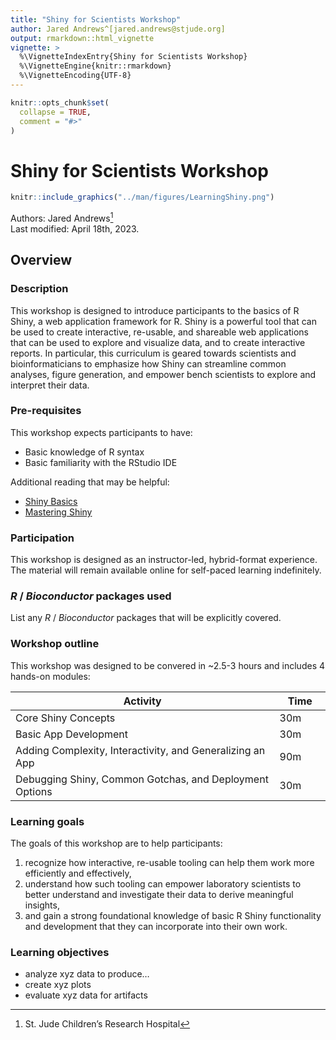 ```yaml
---
title: "Shiny for Scientists Workshop"
author: Jared Andrews^[jared.andrews@stjude.org]
output: rmarkdown::html_vignette
vignette: >
  %\VignetteIndexEntry{Shiny for Scientists Workshop}
  %\VignetteEngine{knitr::rmarkdown}
  %\VignetteEncoding{UTF-8}
---
```



```r
knitr::opts_chunk$set(
  collapse = TRUE,
  comment = "#>"
)
```

# Shiny for Scientists Workshop

```r
knitr::include_graphics("../man/figures/LearningShiny.png")
```

Authors:
    Jared Andrews^[St. Jude Children's Research Hospital]
    <br/>
Last modified: April 18th, 2023.

## Overview

### Description

This workshop is designed to introduce participants to the basics of R Shiny, a web application framework for R. 
Shiny is a powerful tool that can be used to create interactive, re-usable, and shareable web applications that can be used to explore and visualize data, and to create interactive reports. 
In particular, this curriculum is geared towards scientists and bioinformaticians to emphasize how Shiny can streamline common analyses, figure generation, and empower bench scientists to explore and interpret their data. 

### Pre-requisites

This workshop expects participants to have:

* Basic knowledge of R syntax
* Basic familiarity with the RStudio IDE

Additional reading that may be helpful:

* [Shiny Basics](https://shiny.rstudio.com/tutorial/written-tutorial/lesson1/)
* [Mastering Shiny](https://mastering-shiny.org/)

### Participation

This workshop is designed as an instructor-led, hybrid-format experience. 
The material will remain available online for self-paced learning indefinitely.

### _R_ / _Bioconductor_ packages used

List any _R_ / _Bioconductor_ packages that will be explicitly covered.

### Workshop outline

This workshop was designed to be convered in ~2.5-3 hours and includes 4 hands-on modules:

| Activity                     | Time |
|------------------------------|------|
| Core Shiny Concepts                     | 30m  |
| Basic App Development         | 30m  |
| Adding Complexity, Interactivity, and Generalizing an App | 90m   |
| Debugging Shiny, Common Gotchas, and Deployment Options               | 30m  |

### Learning goals

The goals of this workshop are to help participants:

1.	recognize how interactive, re-usable tooling can help them work more efficiently and effectively,
2.	understand how such tooling can empower laboratory scientists to better understand and investigate their data to derive meaningful insights,
3.	and gain a strong foundational knowledge of basic R Shiny functionality and development that they can incorporate into their own work.


### Learning objectives

* analyze xyz data to produce...
* create xyz plots
* evaluate xyz data for artifacts

